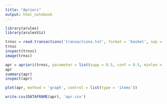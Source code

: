 ---
title: "Apriori"
output: html_notebook
---
 

```{r}
library(arules)
library(arulesViz)
```

```{r}
trnsc = read.transactions('transactions.txt', format = 'basket', sep = ',')
trnsc
inspect(trnsc)
image(trnsc)
```

```{r}
apr = apriori(trnsc, parameter = list(supp = 0.5, conf = 0.5, minlen = 2))
apr
summary(apr)
inspect(apr)
```

```{r}
plot(apr, method = 'graph', control = list(type = 'items'))
```

```{r}
write.csv(DATAFRAME(apr), 'apr.csv')
```




